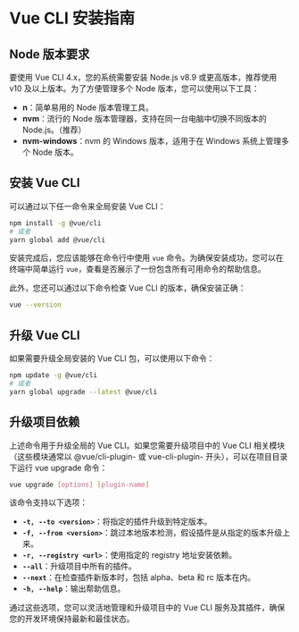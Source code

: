 # Vue CLI 安装指南

## Node 版本要求

要使用 Vue CLI 4.x，您的系统需要安装 Node.js v8.9 或更高版本，推荐使用 v10 及以上版本。为了方便管理多个 Node 版本，您可以使用以下工具：

- **n**：简单易用的 Node 版本管理工具。
- **nvm**：流行的 Node 版本管理器，支持在同一台电脑中切换不同版本的 Node.js。（推荐）
- **nvm-windows**：nvm 的 Windows 版本，适用于在 Windows 系统上管理多个 Node 版本。

## 安装 Vue CLI

可以通过以下任一命令来全局安装 Vue CLI：

```bash
npm install -g @vue/cli
# 或者
yarn global add @vue/cli
```

安装完成后，您应该能够在命令行中使用 `vue` 命令。为确保安装成功，您可以在终端中简单运行 `vue`，查看是否展示了一份包含所有可用命令的帮助信息。



此外，您还可以通过以下命令检查 Vue CLI 的版本，确保安装正确：

```bash
vue --version
```

## 升级 Vue CLI

如果需要升级全局安装的 Vue CLI 包，可以使用以下命令：

```bash
npm update -g @vue/cli
# 或者
yarn global upgrade --latest @vue/cli
```

## 升级项目依赖

上述命令用于升级全局的 Vue CLI。如果您需要升级项目中的 Vue CLI 相关模块（这些模块通常以 @vue/cli-plugin- 或 vue-cli-plugin- 开头），可以在项目目录下运行 vue upgrade 命令：

```bash
vue upgrade [options] [plugin-name]
```

该命令支持以下选项：

- **`-t, --to <version>`**：将指定的插件升级到特定版本。
- **`-f, --from <version>`**：跳过本地版本检测，假设插件是从指定的版本升级上来。
- **`-r, --registry <url>`**：使用指定的 registry 地址安装依赖。
- **`--all`**：升级项目中所有的插件。
- **`--next`**：在检查插件新版本时，包括 alpha、beta 和 rc 版本在内。
- **`-h, --help`**：输出帮助信息。

通过这些选项，您可以灵活地管理和升级项目中的 Vue CLI 服务及其插件，确保您的开发环境保持最新和最佳状态。